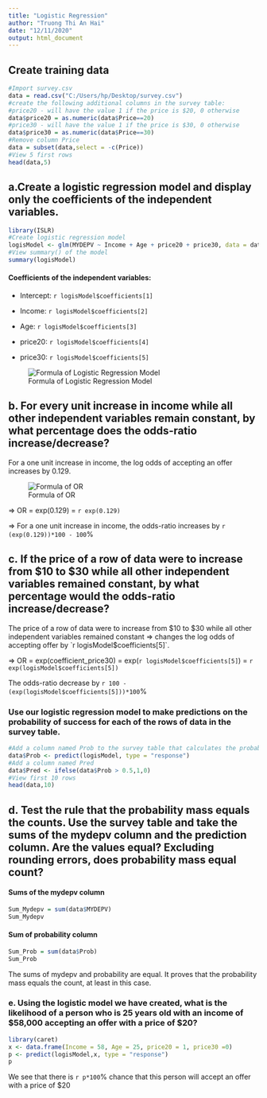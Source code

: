 ---
title: "Logistic Regression"
author: "Truong Thi An Hai"
date: "12/11/2020"
output: html_document
---

## Create training data
```{r}
#Import survey.csv
data = read.csv("C:/Users/hp/Desktop/survey.csv")
#create the following additional columns in the survey table:
#price20 - will have the value 1 if the price is $20, 0 otherwise
data$price20 = as.numeric(data$Price==20)
#price30 - will have the value 1 if the price is $30, 0 otherwise
data$price30 = as.numeric(data$Price==30)
#Remove column Price
data = subset(data,select = -c(Price))
#View 5 first rows
head(data,5)
```

## a.Create a logistic regression model and display only the coefficients of the independent variables. 
```{r}
library(ISLR)
#Create logistic regression model
logisModel <- glm(MYDEPV ~ Income + Age + price20 + price30, data = data, family = binomial)
#View summary() of the model
summary(logisModel)

```  
#### Coefficients of the independent variables:  

- Intercept: `r logisModel$coefficients[1]`  

- Income: `r logisModel$coefficients[2]`  
 
- Age: `r logisModel$coefficients[3]`   

- price20: `r logisModel$coefficients[4]`   

- price30: `r logisModel$coefficients[5]`  

![Formula of Logistic Regression Model](C:/Users/hp/Desktop/LR.png)

## b. For every unit increase in income while all other independent variables remain constant, by what percentage does the odds-ratio increase/decrease? 

For a one unit increase in income, the log odds of accepting an offer increases by 0.129.

![Formula of OR](C:/Users/hp/Desktop/OR.png)

=> OR = exp(0.129) = `r exp(0.129)` 

=> For a one unit increase in income, the odds-ratio increases by `r (exp(0.129))*100 - 100`% 

## c. If the price of a row of data were to increase from $10 to $30 while all other independent variables remained constant, by what percentage would the odds-ratio increase/decrease?  

The price of a row of data were to increase from $10 to $30 while all other independent variables remained constant => changes the log odds of accepting offer by `r logisModel$coefficients[5]`.  

=> OR = exp(coefficient_price30) = exp(`r logisModel$coefficients[5]`) = `r exp(logisModel$coefficients[5])`

The odds-ratio decrease by `r 100 - (exp(logisModel$coefficients[5]))*100`%   

### Use our logistic regression model to make predictions on the probability of success for each of the rows of data in the survey table.   

```{r}
#Add a column named Prob to the survey table that calculates the probability of success of each row of data.
data$Prob <- predict(logisModel, type = "response")
#Add a column named Pred
data$Pred <- ifelse(data$Prob > 0.5,1,0)
#View first 10 rows
head(data,10)

```  

## d. Test the rule that the probability mass equals the counts.  Use the survey table and take the sums of the mydepv column and the prediction column.  Are the values equal? Excluding rounding errors, does probability mass equal count?  

#### Sums of the mydepv column
```{r}
Sum_Mydepv = sum(data$MYDEPV)
Sum_Mydepv
```

#### Sum of probability column
```{r}
Sum_Prob = sum(data$Prob)
Sum_Prob
```

The sums of mydepv and probability are equal. It proves that the probability mass equals the count, at least in this case.  


### e. Using the logistic model we have created, what is the likelihood of a person who is 25 years old with an income of $58,000 accepting an offer with a price of $20?

```{r }
library(caret)
x <- data.frame(Income = 58, Age = 25, price20 = 1, price30 =0)
p <- predict(logisModel,x, type = "response")
p
```   

We see that there is `r p*100`% chance that this person will accept an offer with a price of $20